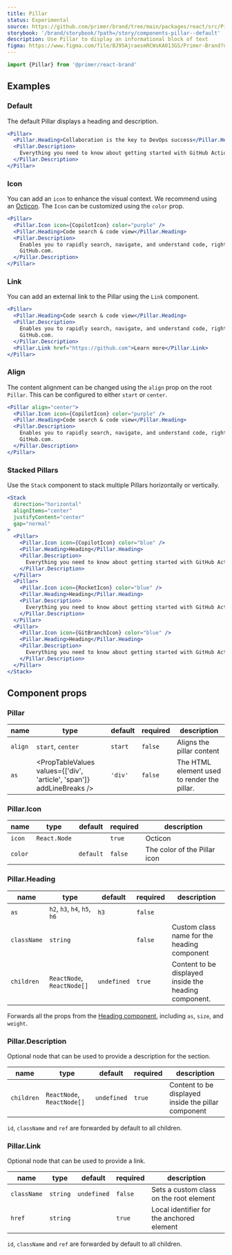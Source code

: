```yaml
---
title: Pillar
status: Experimental
source: https://github.com/primer/brand/tree/main/packages/react/src/Pillar/Pillar.tsx
storybook: '/brand/storybook/?path=/story/components-pillar--default'
description: Use Pillar to display an informational block of text
figma: https://www.figma.com/file/BJ95AjraesmRCWsKA013GS/Primer-Brand?node-id=6849-31364&mode=design
---
```



```js
import {Pillar} from '@primer/react-brand'
```

## Examples

### Default

The default Pillar displays a heading and description.

```jsx live
<Pillar>
  <Pillar.Heading>Collaboration is the key to DevOps success</Pillar.Heading>
  <Pillar.Description>
    Everything you need to know about getting started with GitHub Actions.
  </Pillar.Description>
</Pillar>
```

### Icon

You can add an `icon` to enhance the visual context. We recommend using an [Octicon](https://primer.style/design/foundations/icons). The `Icon` can be customized using the `color` prop.

```jsx live
<Pillar>
  <Pillar.Icon icon={CopilotIcon} color="purple" />
  <Pillar.Heading>Code search & code view</Pillar.Heading>
  <Pillar.Description>
    Enables you to rapidly search, navigate, and understand code, right from
    GitHub.com.
  </Pillar.Description>
</Pillar>
```

### Link

You can add an external link to the Pillar using the `Link` component.

```jsx live
<Pillar>
  <Pillar.Heading>Code search & code view</Pillar.Heading>
  <Pillar.Description>
    Enables you to rapidly search, navigate, and understand code, right from
    GitHub.com.
  </Pillar.Description>
  <Pillar.Link href="https://github.com">Learn more</Pillar.Link>
</Pillar>
```

### Align

The content alignment can be changed using the `align` prop on the root `Pillar`. This can be configured to either `start` or `center`.

```jsx live
<Pillar align="center">
  <Pillar.Icon icon={CopilotIcon} color="purple" />
  <Pillar.Heading>Code search & code view</Pillar.Heading>
  <Pillar.Description>
    Enables you to rapidly search, navigate, and understand code, right from
    GitHub.com.
  </Pillar.Description>
</Pillar>
```

### Stacked Pillars

Use the `Stack` component to stack multiple Pillars horizontally or vertically.

```jsx live
<Stack
  direction="horizontal"
  alignItems="center"
  justifyContent="center"
  gap="normal"
>
  <Pillar>
    <Pillar.Icon icon={CopilotIcon} color="blue" />
    <Pillar.Heading>Heading</Pillar.Heading>
    <Pillar.Description>
      Everything you need to know about getting started with GitHub Actions.
    </Pillar.Description>
  </Pillar>
  <Pillar>
    <Pillar.Icon icon={RocketIcon} color="blue" />
    <Pillar.Heading>Heading</Pillar.Heading>
    <Pillar.Description>
      Everything you need to know about getting started with GitHub Actions.
    </Pillar.Description>
  </Pillar>
  <Pillar>
    <Pillar.Icon icon={GitBranchIcon} color="blue" />
    <Pillar.Heading>Heading</Pillar.Heading>
    <Pillar.Description>
      Everything you need to know about getting started with GitHub Actions.
    </Pillar.Description>
  </Pillar>
</Stack>
```

## Component props

### Pillar

| name    | type                                                                  | default | required | description                                 |
| ------- | --------------------------------------------------------------------- | ------- | -------- | ------------------------------------------- |
| `align` | `start`, `center`                                                     | `start` | `false`  | Aligns the pillar content                   |
| `as`    | <PropTableValues values={['div', 'article', 'span']} addLineBreaks /> | `'div'` | `false`  | The HTML element used to render the pillar. |

### Pillar.Icon

| name    | type                                                        | default   | required | description                  |
| ------- | ----------------------------------------------------------- | --------- | -------- | ---------------------------- |
| `icon`  | `React.Node`                                                |           | `true`   | Octicon                      |
| `color` | <PropTableValues values={PillarIconColors} addLineBreaks /> | `default` | `false`  | The color of the Pillar icon |

### Pillar.Heading

| name        | type                         | default     | required | description                                           |
| ----------- | ---------------------------- | ----------- | -------- | ----------------------------------------------------- |
| `as`        | `h2`, `h3`, `h4`, `h5`, `h6` | `h3`        | `false`  |                                                       |
| `className` | `string`                     |             | `false`  | Custom class name for the heading component           |
| `children`  | `ReactNode`, `ReactNode[]`   | `undefined` | `true`   | Content to be displayed inside the heading component. |

Forwards all the props from the [Heading component](/components/Heading), including `as`, `size`, and `weight`.

### Pillar.Description

Optional node that can be used to provide a description for the section.

| name       | type                       | default     | required | description                                         |
| ---------- | -------------------------- | ----------- | -------- | --------------------------------------------------- |
| `children` | `ReactNode`, `ReactNode[]` | `undefined` | `true`   | Content to be displayed inside the pillar component |

`id`, `className` and `ref` are forwarded by default to all children.

### Pillar.Link

Optional node that can be used to provide a link.

| name        | type     | default     | required | description                               |
| ----------- | -------- | ----------- | -------- | ----------------------------------------- |
| `className` | `string` | `undefined` | `false`  | Sets a custom class on the root element   |
| `href`      | `string` |             | `true`   | Local identifier for the anchored element |

`id`, `className` and `ref` are forwarded by default to all children.
